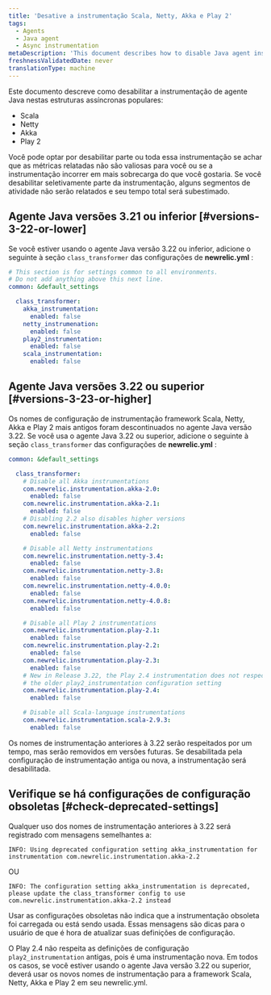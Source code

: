```yaml
---
title: 'Desative a instrumentação Scala, Netty, Akka e Play 2'
tags:
  - Agents
  - Java agent
  - Async instrumentation
metaDescription: 'This document describes how to disable Java agent instrumentation on Scala, Netty, Akka, and Play2 frameworks'
freshnessValidatedDate: never
translationType: machine
---
```


Este documento descreve como desabilitar a instrumentação de agente Java nestas estruturas assíncronas populares:

* Scala
* Netty
* Akka
* Play 2

Você pode optar por desabilitar parte ou toda essa instrumentação se achar que as métricas relatadas não são valiosas para você ou se a instrumentação incorrer em mais sobrecarga do que você gostaria. Se você desabilitar seletivamente parte da instrumentação, alguns segmentos de atividade não serão relatados e seu tempo total será subestimado.

## Agente Java versões 3.21 ou inferior [#versions-3-22-or-lower]

Se você estiver usando o agente Java versão 3.22 ou inferior, adicione o seguinte à seção `class_transformer` das configurações de <DoNotTranslate>**newrelic.yml**</DoNotTranslate> :

```yml
# This section is for settings common to all environments.
# Do not add anything above this next line.
common: &default_settings

  class_transformer: 
    akka_instrumentation:
      enabled: false
    netty_instrumenation:
      enabled: false
    play2_instrumentation:
      enabled: false
    scala_instrumentation:
      enabled: false
```

## Agente Java versões 3.22 ou superior [#versions-3-23-or-higher]

Os nomes de configuração de instrumentação framework Scala, Netty, Akka e Play 2 mais antigos foram descontinuados no agente Java versão 3.22. Se você usa o agente Java 3.22 ou superior, adicione o seguinte à seção `class_transformer` das configurações de <DoNotTranslate>**newrelic.yml**</DoNotTranslate> :

```yml
common: &default_settings

  class_transformer:
    # Disable all Akka instrumentations
    com.newrelic.instrumentation.akka-2.0:
      enabled: false
    com.newrelic.instrumentation.akka-2.1:
      enabled: false
    # Disabling 2.2 also disables higher versions
    com.newrelic.instrumentation.akka-2.2:
      enabled: false

    # Disable all Netty instrumentations
    com.newrelic.instrumentation.netty-3.4:
      enabled: false
    com.newrelic.instrumentation.netty-3.8:
      enabled: false
    com.newrelic.instrumentation.netty-4.0.0:
      enabled: false
    com.newrelic.instrumentation.netty-4.0.8:
      enabled: false

    # Disable all Play 2 instrumentations
    com.newrelic.instrumentation.play-2.1:
      enabled: false
    com.newrelic.instrumentation.play-2.2:
      enabled: false
    com.newrelic.instrumentation.play-2.3:
      enabled: false
    # New in Release 3.22, the Play 2.4 instrumentation does not respect
    # the older play2_instrumentation configuration setting 
    com.newrelic.instrumentation.play-2.4:
      enabled: false

    # Disable all Scala-language instrumentations
    com.newrelic.instrumentation.scala-2.9.3:
      enabled: false
```

Os nomes de instrumentação anteriores à 3.22 serão respeitados por um tempo, mas serão removidos em versões futuras. Se desabilitada pela configuração de instrumentação antiga ou nova, a instrumentação será desabilitada.

## Verifique se há configurações de configuração obsoletas [#check-deprecated-settings]

Qualquer uso dos nomes de instrumentação anteriores à 3.22 será registrado com mensagens semelhantes a:

```
INFO: Using deprecated configuration setting akka_instrumentation for instrumentation com.newrelic.instrumentation.akka-2.2
```

OU

```
INFO: The configuration setting akka_instrumentation is deprecated, please update the class_transformer config to use com.newrelic.instrumentation.akka-2.2 instead
```

Usar as configurações obsoletas não indica que a instrumentação obsoleta foi carregada ou está sendo usada. Essas mensagens são dicas para o usuário de que é hora de atualizar suas definições de configuração.

O Play 2.4 não respeita as definições de configuração `play2_instrumentation` antigas, pois é uma instrumentação nova. Em todos os casos, se você estiver usando o agente Java versão 3.22 ou superior, deverá usar os novos nomes de instrumentação para a framework Scala, Netty, Akka e Play 2 em seu newrelic.yml.